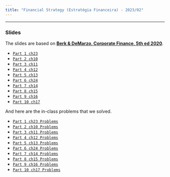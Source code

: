 ```yaml
---
title: "Financial Strategy (Estratégia Financeira) - 2023/02"
---
```


___

###  Slides

The slides are based on [**Berk & DeMarzo, Corporate Finance, 5th ed 2020**](https://www.amazon.com.br/Corporate-Finance-Global-Jonathan-Berk/dp/1292304154).


-   [`Part 1 ch23`](https://hcm.quarto.pub/022023_ef_p1/)
-   [`Part 2 ch10`](https://hcm.quarto.pub/022023_ef_p2/)
-   [`Part 3 ch11`](https://hcm.quarto.pub/022023_ef_p3/)
-   [`Part 4 ch12`](https://hcm.quarto.pub/022023_ef_p4/)
-   [`Part 5 ch13`](https://hcm.quarto.pub/022023_ef_p5/)
-   [`Part 6 ch24`](https://hcm.quarto.pub/022023_ef_p6/)
-   [`Part 7 ch14`](https://hcm.quarto.pub/022023_ef_p7/)
-   [`Part 8 ch15`](https://hcm.quarto.pub/022023_ef_p8/)
-   [`Part 9 ch16`](https://hcm.quarto.pub/022023_ef_p9/)
-   [`Part 10 ch17`](https://hcm.quarto.pub/022023_ef_p10/)

And here are the in-class problems that we solved.

-   [`Part 1 ch23 Problems`](https://hcm.quarto.pub/022023_ef_p1/)
-   [`Part 2 ch10 Problems`](https://hcm.quarto.pub/022023_ef_p2/)
-   [`Part 3 ch11 Problems`](https://hcm.quarto.pub/022023_ef_p3/)
-   [`Part 4 ch12 Problems`](https://hcm.quarto.pub/022023_ef_p4/)
-   [`Part 5 ch13 Problems`](https://hcm.quarto.pub/022023_ef_p5/)
-   [`Part 6 ch24 Problems`](https://hcm.quarto.pub/022023_ef_p6/)
-   [`Part 7 ch14 Problems`](https://hcm.quarto.pub/022023_ef_p7/)
-   [`Part 8 ch15 Problems`](https://hcm.quarto.pub/022023_ef_p8/)
-   [`Part 9 ch16 Problems`](https://hcm.quarto.pub/022023_ef_p9q/)
-   [`Part 10 ch17 Problems`](https://hcm.quarto.pub/022023_ef_p10q/)
